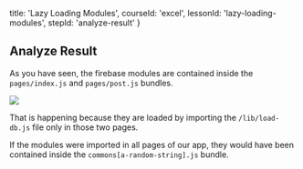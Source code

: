 
  title: 'Lazy Loading Modules',
  courseId: 'excel',
  lessonId: 'lazy-loading-modules',
  stepId: 'analyze-result'
}

## Analyze Result

As you have seen, the firebase modules are contained inside the `pages/index.js` and `pages/post.js` bundles.

![](/learn/static/images/llm-analyzer.png)

That is happening because they are loaded by importing the `/lib/load-db.js` file only in those two pages.

If the modules were imported in all pages of our app, they would have been contained inside the `commons[a-random-string].js` bundle.

